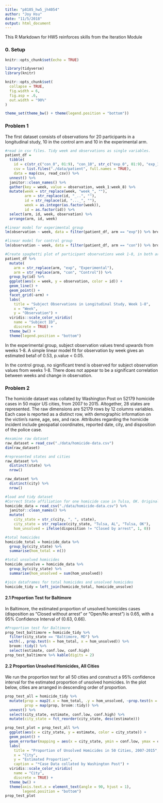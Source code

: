 ```yaml
---
title: "p8105_hw5_jh4054"
author: "Joy Hsu"
date: "11/5/2018"
output: html_document
---
```


This R Markdown for HW5 reinforces skills from the Iteration Module

### 0. Setup

```r
knitr::opts_chunk$set(echo = TRUE)

library(tidyverse)
library(knitr)

knitr::opts_chunk$set(
  collapse = TRUE,
  fig.width = 6,
  fig.asp = .6,
  out.width = "90%"
)

theme_set(theme_bw() + theme(legend.position = "bottom"))
```

### Problem 1

The first dataset consists of observations for 20 participants in a longitudinal study, 10 in the control arm and 10 in the experimental arm. 
```r
#read in csv files. Tidy week and observations as single variables. 
patient_df = 
  tibble(
    id = c(str_c("con_0", 01:9), "con_10", str_c("exp_0", 01:9), "exp_10"),
    csv = list.files("./data/patient", full.names = TRUE),
    data = map(csv, read_csv)) %>% 
  unnest() %>% 
  janitor::clean_names() %>% 
  gather(key = week, value = observation, week_1:week_8) %>% 
  mutate(week = str_replace(week, "week_", ""),
         arm = str_replace(id, "_..", ""),
         id = str_replace(id, "..._", ""),
         week = as.integer(as.factor(week)),
         id = as.factor(id)) %>% 
  select(arm, id, week, observation) %>%
  arrange(arm, id, week)
```

```r
#linear model for experimental group
lm(observation ~ week, data = filter(patient_df, arm == "exp")) %>% broom::tidy() %>% mutate(sig = p.value < 0.05)

#linear model for control group
lm(observation ~ week, data = filter(patient_df, arm == "con")) %>% broom::tidy() %>% mutate(sig = p.value < 0.05)
```

```r
#Create spaghetti plot of participant observations week 1-8, in both arms
patient_df %>% 
  mutate(
    arm = str_replace(arm, "exp", "Experimental"),
    arm = str_replace(arm, "con", "Control")) %>% 
  group_by(id) %>% 
  ggplot(aes(x = week, y = observation, color = id)) +
  geom_line() +
  geom_point() +
  facet_grid(~arm) +
  labs(
    title = "Subject Observations in Longitudinal Study, Week 1-8",
    x = "Week",
    y = "Observation") + 
  viridis::scale_color_viridis(
    name = "Subject ID", 
    discrete = TRUE) +
  theme_bw() +
  theme(legend.position = "bottom")
```

In the experimental group, subject observation values trend upwards from weeks 1-8. A simple linear model fit for observation by week gives an estimated beta1 of 0.53, p.value < 0.05. 

In the control group, no significant trend is observed for subject observation values from weeks 1-8. There does not appear to be a significant correlation between weeks and change in observation. 

### Problem 2

The homicide dataset was collated by Washington Post on 52179 homicide cases in 50 major US cities, from 2007 to 2015. Altogether, 28 states are represented. The raw dimensions are 52179 rows by 12 columns variables. Each case is reported as a distinct row, with demographic information on the victim's name, age, sex, and race. Attributes regarding the homicide incident include geospatial coordinates, reported date, city, and disposition of the police case. 
```r
#examine raw dataset
raw_dataset = read_csv("./data/homicide-data.csv")
dim(raw_dataset)

#represented states and cities
raw_dataset %>% 
  distinct(state) %>% 
  nrow()

raw_dataset %>% 
  distinct(city) %>% 
  nrow()
```

```r
#load and tidy dataset
#Correct State affiliation for one homicide case in Tulsa, OK. Original case had incorrect state as Tulsa, AL
homicide_data = read_csv("./data/homicide-data.csv") %>% 
  janitor::clean_names() %>% 
  mutate(
    city_state = str_c(city, ", ", state),
    city_state = str_replace(city_state, "Tulsa, AL", "Tulsa, OK"),
    hom_unsolved = ifelse(disposition != "Closed by arrest", 1, 0))

#total homicides
homicide_total = homicide_data %>% 
  group_by(city_state) %>% 
  summarise(hom_total = n())

#total unsolved homicides
homicide_unsolve = homicide_data %>% 
  group_by(city_state) %>% 
  summarise(hom_unsolved = sum(hom_unsolved))

#join dataframes for total homicides and unsolved homicides
homicide_tidy = left_join(homicide_total, homicide_unsolve)
```

#### 2.1 Proportion Test for Baltimore

In Baltimore, the estimated proportion of unsolved homicides cases (disposition as “Closed without arrest” or “Open/No arrest”) is 0.65, with a 95% Confidence Interval of (0.63, 0.66). 
```r
#Proportion test for Baltimore
prop_test_baltimore = homicide_tidy %>% 
  filter(city_state == "Baltimore, MD") %>% 
  with(., prop.test(n = hom_total, x = hom_unsolved)) %>% 
  broom::tidy() %>% 
  select(estimate, conf.low, conf.high)
prop_test_baltimore %>% kable(digits = 2)
```

#### 2.2 Proportion Unsolved Homicides, All Cities

We run the proportion test for all 50 cities and construct a 95% confidence interval for the estimated proportion of unsolved homicides. In the plot below, cities are arranged in descending order of proportion. 
```r
prop_test_all = homicide_tidy %>% 
  mutate(prop = map2(.x = hom_total, .y = hom_unsolved, ~prop.test(n = .x, x = .y)),
         prop = map(prop, broom::tidy)) %>% 
  unnest() %>% 
  select(city_state, estimate, conf.low, conf.high) %>% 
  mutate(city_state = fct_reorder(city_state, desc(estimate)))

prop_test_plot = prop_test_all %>% 
  ggplot(aes(x = city_state, y = estimate, color = city_state)) +
  geom_point() +
  geom_errorbar(mapping = aes(x = city_state, ymin = conf.low, ymax = conf.high)) + 
  labs(
    title = "Proportion of Unsolved Homicides in 50 Cities, 2007-2015",
    x = "City",
    y = "Estimated Proportion",
    caption = "*Case Data collated by Washington Post") + 
  viridis::scale_color_viridis(
    name = "City", 
    discrete = TRUE) +
  theme_bw() +
  theme(axis.text.x = element_text(angle = 90, hjust = 1), 
        legend.position = "bottom")
prop_test_plot
```